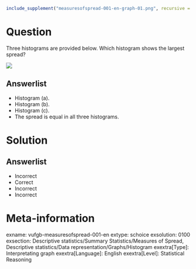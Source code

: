 ```r
include_supplement("measuresofspread-001-en-graph-01.png", recursive = TRUE)
```
Question
========
  
Three histograms are provided below. Which histogram shows the largest spread?

![](measuresofspread-001-en-graph-01.png)

Answerlist
----------
* Histogram (a).
* Histogram (b).
* Histogram (c).
* The spread is equal in all three histograms.

Solution
========

Answerlist
----------
* Incorrect
* Correct
* Incorrect 
* Incorrect

Meta-information
================
exname: vufgb-measuresofspread-001-en 
extype: schoice
exsolution: 0100
exsection: Descriptive statistics/Summary Statistics/Measures of Spread, Descriptive statistics/Data representation/Graphs/Histogram
exextra[Type]: Interpretating graph
exextra[Language]: English
exextra[Level]: Statistical Reasoning
